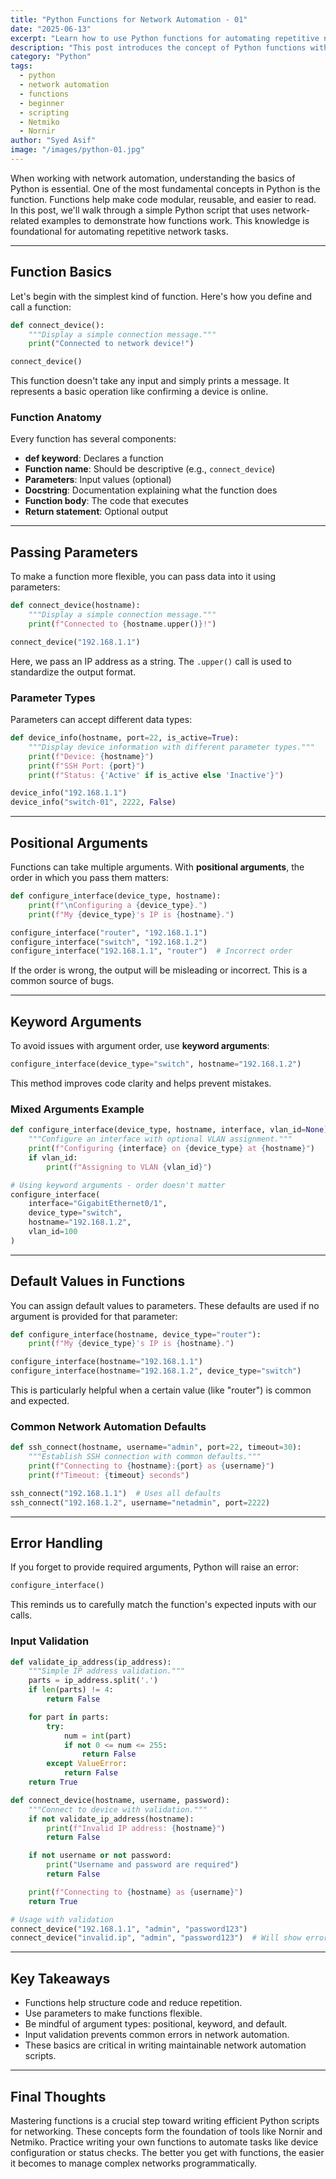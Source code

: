 ```yaml
---
title: "Python Functions for Network Automation - 01"
date: "2025-06-13"
excerpt: "Learn how to use Python functions for automating repetitive network tasks. This beginner-friendly guide covers function basics, parameters, validation, and practical use cases in network engineering."
description: "This post introduces the concept of Python functions with examples tailored for network automation. It explains how to define, call, and structure functions with parameters and default values, and emphasizes their importance in real-world networking scripts."
category: "Python"
tags:
  - python
  - network automation
  - functions
  - beginner
  - scripting
  - Netmiko
  - Nornir
author: "Syed Asif"
image: "/images/python-01.jpg"
---
```


When working with network automation, understanding the basics of Python is essential. One of the most fundamental concepts in Python is the function. Functions help make code modular, reusable, and easier to read. In this post, we'll walk through a simple Python script that uses network-related examples to demonstrate how functions work. This knowledge is foundational for automating repetitive network tasks.

---

## **Function Basics**

Let's begin with the simplest kind of function. Here's how you define and call a function:

```python
def connect_device():
    """Display a simple connection message."""
    print("Connected to network device!")

connect_device()
```

This function doesn't take any input and simply prints a message. It represents a basic operation like confirming a device is online.

### Function Anatomy

Every function has several components:

- **def keyword**: Declares a function
- **Function name**: Should be descriptive (e.g., `connect_device`)
- **Parameters**: Input values (optional)
- **Docstring**: Documentation explaining what the function does
- **Function body**: The code that executes
- **Return statement**: Optional output

---

## **Passing Parameters**

To make a function more flexible, you can pass data into it using parameters:

```python
def connect_device(hostname):
    """Display a simple connection message."""
    print(f"Connected to {hostname.upper()}!")

connect_device("192.168.1.1")
```

Here, we pass an IP address as a string. The `.upper()` call is used to standardize the output format.

### Parameter Types

Parameters can accept different data types:

```python
def device_info(hostname, port=22, is_active=True):
    """Display device information with different parameter types."""
    print(f"Device: {hostname}")
    print(f"SSH Port: {port}")
    print(f"Status: {'Active' if is_active else 'Inactive'}")

device_info("192.168.1.1")
device_info("switch-01", 2222, False)
```

---

## **Positional Arguments**

Functions can take multiple arguments. With **positional arguments**, the order in which you pass them matters:

```python
def configure_interface(device_type, hostname):
    print(f"\nConfiguring a {device_type}.")
    print(f"My {device_type}'s IP is {hostname}.")

configure_interface("router", "192.168.1.1")
configure_interface("switch", "192.168.1.2")
configure_interface("192.168.1.1", "router")  # Incorrect order
```

If the order is wrong, the output will be misleading or incorrect. This is a common source of bugs.

---

## **Keyword Arguments**

To avoid issues with argument order, use **keyword arguments**:

```python
configure_interface(device_type="switch", hostname="192.168.1.2")
```

This method improves code clarity and helps prevent mistakes.

### Mixed Arguments Example

```python
def configure_interface(device_type, hostname, interface, vlan_id=None):
    """Configure an interface with optional VLAN assignment."""
    print(f"Configuring {interface} on {device_type} at {hostname}")
    if vlan_id:
        print(f"Assigning to VLAN {vlan_id}")

# Using keyword arguments - order doesn't matter
configure_interface(
    interface="GigabitEthernet0/1",
    device_type="switch",
    hostname="192.168.1.2",
    vlan_id=100
)
```

---

## **Default Values in Functions**

You can assign default values to parameters. These defaults are used if no argument is provided for that parameter:

```python
def configure_interface(hostname, device_type="router"):
    print(f"My {device_type}'s IP is {hostname}.")

configure_interface(hostname="192.168.1.1")
configure_interface(hostname="192.168.1.2", device_type="switch")
```

This is particularly helpful when a certain value (like "router") is common and expected.

### Common Network Automation Defaults

```python
def ssh_connect(hostname, username="admin", port=22, timeout=30):
    """Establish SSH connection with common defaults."""
    print(f"Connecting to {hostname}:{port} as {username}")
    print(f"Timeout: {timeout} seconds")

ssh_connect("192.168.1.1")  # Uses all defaults
ssh_connect("192.168.1.2", username="netadmin", port=2222)
```

---

## **Error Handling**

If you forget to provide required arguments, Python will raise an error:

```python
configure_interface()
```

This reminds us to carefully match the function's expected inputs with our calls.

### Input Validation

```python
def validate_ip_address(ip_address):
    """Simple IP address validation."""
    parts = ip_address.split('.')
    if len(parts) != 4:
        return False

    for part in parts:
        try:
            num = int(part)
            if not 0 <= num <= 255:
                return False
        except ValueError:
            return False
    return True

def connect_device(hostname, username, password):
    """Connect to device with validation."""
    if not validate_ip_address(hostname):
        print(f"Invalid IP address: {hostname}")
        return False

    if not username or not password:
        print("Username and password are required")
        return False

    print(f"Connecting to {hostname} as {username}")
    return True

# Usage with validation
connect_device("192.168.1.1", "admin", "password123")
connect_device("invalid.ip", "admin", "password123")  # Will show error
```

---

## **Key Takeaways**

- Functions help structure code and reduce repetition.
- Use parameters to make functions flexible.
- Be mindful of argument types: positional, keyword, and default.
- Input validation prevents common errors in network automation.
- These basics are critical in writing maintainable network automation scripts.

---

## **Final Thoughts**

Mastering functions is a crucial step toward writing efficient Python scripts for networking. These concepts form the foundation of tools like Nornir and Netmiko. Practice writing your own functions to automate tasks like device configuration or status checks. The better you get with functions, the easier it becomes to manage complex networks programmatically.
